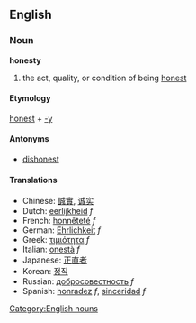 ==English==
===Noun===
[[Category:English nouns]]
'''honesty'''
# the act, quality, or condition of being [[honest]]

==== Etymology ====
[[honest]] + [[-y]]

==== Antonyms ====
* [[dishonest]]

====Translations====
*Chinese: [[誠實]], [[诚实]]
*Dutch: [[eerlijkheid]] ''f''
*French: [[honnêteté]] ''f''
*German: [[Ehrlichkeit]] ''f''
*Greek: [[τιμιότητα]] ''f''
*Italian: [[onestà]] ''f''
*Japanese: [[正直者]]
*Korean: [[정직]]
*Russian: [[добросовестность]] ''f''
*Spanish: [[honradez]] ''f'', [[sinceridad]] ''f''